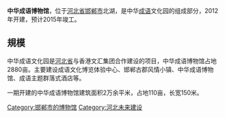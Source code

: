 {{unreferenced|time=2014-07-28T06:15:33+00:00}}

'''中华成语博物馆'''，位于[[河北省|河北省]][[邯郸市|邯郸市]]北湖，是中华[[成语|成语]]文化园的组成部分，2012年开建，预计2015年竣工。

==規模==
中华成语文化园是[[河北省|河北省]]与香港文汇集团合作建设的项目，中华成语博物馆占地2880亩。主要建设成语文化博览体验中心、邯郸古郡风情小镇、中华成语博物馆、成语主题群落式酒店等。

一期开建的中华成语博物馆建筑面积2万余平米，占地110亩，长宽150米。

{{邯郸市境内博物馆}}
[[Category:邯郸市的博物馆|Category:邯郸市的博物馆]]
[[Category:河北未来建设|Category:河北未来建设]]